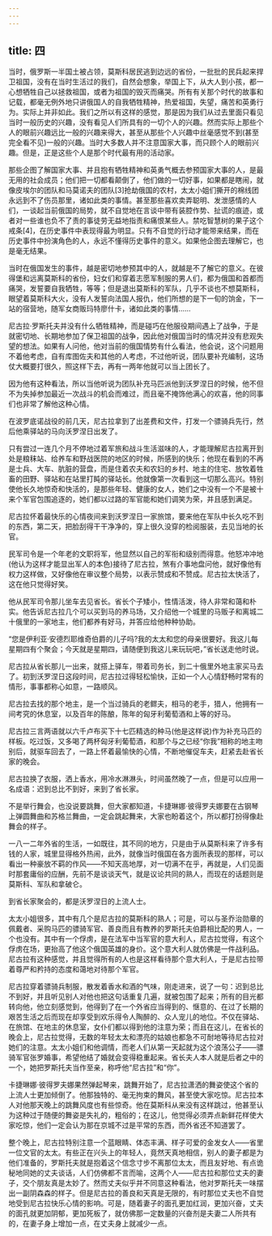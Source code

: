 ```yaml
---
---
---
```

title: 四
---




当时，俄罗斯一半国土被占领，莫斯科居民逃到边远的省份，一批批的民兵起来捍卫祖国，没有在当时生活过的我们，自然会想象，举国上下，从大人到小孩，都一心想牺牲自己以拯救祖国，或者为祖国的毁灭而痛哭。所有有关那个时代的故事和记载，都毫无例外地只讲俄国人的自我牺牲精神，热爱祖国，失望，痛苦和英勇行为。实际上并非如此。我们之所以有这样的感觉，那是因为我们从过去里面只看见当时一般历史的兴趣，没有看见人们所具有的一切个人的兴趣。然而实际上那些个人的眼前兴趣远比一般的兴趣来得大，甚至从那些个人兴趣中丝毫感觉不到(甚至完全看不见)一般的兴趣。当时大多数人并不注意国家大事，而只顾个人的眼前兴趣。但是，正是这些个人是那个时代最有用的活动家。

那些企图了解国家大事、并且抱有牺牲精神和英勇气概去参预国家大事的人，是最无用的社会成员；他们把一切都看颠倒了，他们做的一切好事，如果都是瞎闹，就像皮埃尔的团队和马莫诺夫的团队[3]抢劫俄国的农村，太太小姐们撕开的棉线团永远到不了伤员那里，诸如此类的事情。甚至那些喜欢卖弄聪明、发泄感情的人们，一谈起当前俄国的局势，就不自觉地在言谈中带有装腔作势、扯谎的痕迹，或者对一些谁也负不了责的事徒劳无益地指责和痛恨某些人。禁吃智慧树的果子这个戒条[4]，在历史事件中表现得最为明显。只有不自觉的行动才能带来结果，而在历史事件中扮演角色的人，永远不懂得历史事件的意义。如果他企图去理解它，也是毫无结果。

当时在俄国发生的事件，越是密切地参预其中的人，就越是不了解它的意义。在彼得堡和远离莫斯科的省份，妇女们和穿着志愿军制服的男人们，都为俄国和首都而痛哭，发誓要自我牺牲，等等；但是退出莫斯科的军队，几乎不谈也不想莫斯科，眼望着莫斯科大火，没有人发誓向法国人报仇，他们所想的是下一旬的饷金，下一站的宿营地，随军女商贩玛特廖什卡，诸如此类的事情……

尼古拉·罗斯托夫并没有什么牺牲精神，而是碰巧在他服役期间遇上了战争，于是就密切地、长期地参加了保卫祖国的战争，因此他对俄国当时的情况并没有悲观失望的想法。如果有人问他，他对当前的俄国情势有什么看法，他会说，这个问题用不着他考虑，自有库图佐夫和其他的人考虑，不过他听说，团队要补充编制，这场仗大概要打很久，照这样下去，再有一两年他就可以当上团长了。

因为他有这种看法，所以当他听说为团队补充马匹派他到沃罗涅日的时候，他不但不为失掉参加最近一次战斗的机会而难过，而且毫不掩饰他满心的欢喜，他的同事们也非常了解他这种心情。

在波罗底诺战役的前几天，尼古拉拿到了出差费和文件，打发一个骠骑兵先行，然后他乘驿站的马向沃罗涅日出发了。

只有尝过一连几个月不停地过着军旅和战斗生活滋味的人，才能理解尼古拉离开到处是粮秣站、给养车和野战医院的地区的时候，所感到的快乐；他现在看到的不再是士兵、大车、肮脏的营盘，而是住着农夫和农妇的乡村、地主的住宅、放牧着牲畜的田野、驿站和在站里打盹的驿站长。他就像第一次看到这一切那么高兴。特别使他长久地惊奇和快活的，是那些年轻、健康的女人，她们之中没有一个不是被十来个军官包围追逐的，她们都以过路的军官能和她们调笑为荣，并且感到满足。

尼古拉怀着最快乐的心情夜间来到沃罗涅日一家旅馆，要来他在军队中长久吃不到的东西，第二天，把脸刮得干干净净的，穿上很久没穿的检阅服装，去见当地的长官。

民军司令是一个年老的文职将军，他显然以自己的军衔和级别而得意。他怒冲冲地(他认为这样才能显出军人的本色)接待了尼古拉，煞有介事地盘问他，就好像他有权力这样做，又好像他在审议整个局势，以表示赞成和不赞成。尼古拉太快活了，这在他只觉得好笑。

他从民军司令那儿坐车去见省长。省长个子矮小，性情活泼，待人非常和蔼和朴实。他告诉尼古拉几个可以买到马的养马场，又介绍他一个城里的马贩子和离城二十俄里的一家地主，他们都养有好马，并答应给他种种协助。

“您是伊利亚·安德烈耶维奇伯爵的儿子吗?我的太太和您的母亲很要好。我这儿每星期四有个聚会；今天就是星期四，请随便到我这儿来玩玩吧，”省长送走他时说。

尼古拉从省长那儿一出来，就搭上驿车，带着司务长，到二十俄里外地主家买马去了。初到沃罗涅日这段时间，尼古拉过得轻松愉快，正如一个人心情舒畅时常有的情形，事事都称心如意，一路顺风。

尼古拉去找的那个地主，是一个当过骑兵的老鳏夫，相马的老手，猎人，他拥有一间考究的休息室，以及百年的陈酿，陈年的匈牙利葡萄酒和上等的好马。

尼古拉三言两语就以六千卢布买下十七匹精选的种马(他是这样说)作为补充马匹的样板。吃过饭，又多喝了两杯匈牙利葡萄酒，和那个与之已经“你我”相称的地主吻别后，就驱车回去了，一路上怀着最愉快的心情，不断地催促车夫，赶紧去赴省长家的晚会。

尼古拉换了衣服，洒上香水，用冷水淋淋头，时间虽然晚了一点，但是可以应用一名成语：迟到总比不到好，来到了省长家。

不是举行舞会，也没说要跳舞，但大家都知道，卡捷琳娜·彼得罗夫娜要在古钢琴上弹圆舞曲和苏格兰舞曲，一定会跳起舞来，大家也盼着这个，所以都打扮得像赴舞会的样子。

一八一二年外省的生活，一如既往，其不同的地方，只是由于从莫斯科来了许多有钱的人家，城里显得格外热闹，此外，就像当时俄国在各方面所表现的那样，可以看出一种豪放不羁的作风——不知天高地厚，对一切满不在乎，再就是，人们见面时那套庸俗的应酬，先前不是谈谈天气，就是议论共同的熟人，而现在的话题则是莫斯科、军队和拿破仑。

到省长家聚会的，都是沃罗涅日的上流人士。

太太小姐很多，其中有几个是尼古拉的莫斯科的熟人；可是，可以与圣乔治勋章的佩戴者、采购马匹的骠骑军官、善良而且有教养的罗斯托夫伯爵相比配的男人，一个也没有。其中有一个俘虏，是在法军中当军官的意大利人，尼古拉觉得，有这个俘虏在场，更抬高了他这个俄国英雄的身价。这个意大利人就仿佛是一件战利品。尼古拉有这种感觉，并且觉得所有的人也是这样看待那个意大利人，于是尼古拉带着尊严和矜持的态度和蔼地对待那个军官。

尼古拉穿着骠骑兵制服，散发着香水和酒的气味，刚走进来，说了一句：迟到总比不到好，并且听见别人对他也把这句话重复几遍，就被包围了起来；所有的目光都转向他，他立刻感觉到，他得到了在一个外省应当得到的、惬意的、在过了长期的艰苦生活之后而现在却享受到欢乐得令人陶醉的、众人宠儿的地位。不仅在驿站、在旅馆、在地主的休息室，女仆们都以得到他的注意为荣；而且在这儿，在省长的晚会上，尼古拉觉得，无数的年轻太太和漂亮的姑娘也都急不可耐地等待尼古拉对她们的注意。太太小姐们和他调情，而老人们从第一天起就为这个浪荡公子——骠骑军官张罗婚事，希望他结了婚就会变得稳重起来。省长夫人本人就是后者之中的一个，她把罗斯托夫当作至亲，称呼他“尼古拉”和“你”。

卡捷琳娜·彼得罗夫娜果然弹起琴来，跳舞开始了，尼古拉潇洒的舞姿使这个省的上流人士更加倾倒了。他那独特的、毫无拘束的舞风，甚至使大家吃惊。尼古拉本人对他那天晚上的跳舞风度也有些惊奇。他在莫斯科从来没有这样跳过，他甚至认为这种过于随便的舞姿是失礼的，粗俗的；在这儿，他觉得必须弄点新鲜花样使大家吃惊，他们一定会认为那在京城不过是平常的东西，而外省还不知道罢了。

整个晚上，尼古拉特别注意一个蓝眼睛、体态丰满、样子可爱的金发女人——省里一位文官的太太。有些正在兴头上的年轻人，竟然天真地相信，别人的妻子都是为他们准备的，罗斯托夫就是抱着这个信念寸步不离那位太太，而且友好地、有点诡秘地同她的丈夫谈话，人们仿佛都不言而喻，这两个人——尼古拉和那位丈夫的妻子，交个朋友真是太妙了。然而丈夫似乎并不同意这种看法，他对罗斯托夫一味摆出一副阴森森的样子。但是尼古拉的善良和天真是无限的，有时那位丈夫也不自觉地受到尼古拉快乐心情的影响。可是，随着妻子的面孔更加红润，更加兴奋，丈夫的面孔就更加阴郁，更加死板了，就仿佛那一定数量的兴奋剂是夫妻二人所共有的，在妻子身上增加一点，在丈夫身上就减少一点。